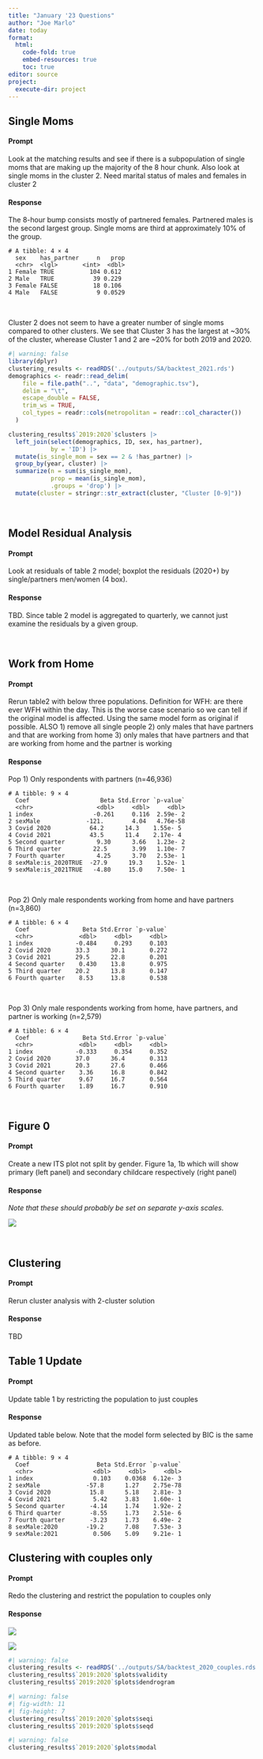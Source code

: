 ```yaml
---
title: "January '23 Questions"
author: "Joe Marlo"
date: today
format: 
  html:
    code-fold: true
    embed-resources: true
    toc: true
editor: source
project:
  execute-dir: project
---
```


## Single Moms

#### Prompt

Look at the matching results and see if there is a subpopulation of single moms that are making up the majority of the 8 hour chunk. Also look at single moms in the cluster 2. Need marital status of males and females in cluster 2

#### Response

The 8-hour bump consists mostly of partnered females. Partnered males is the second largest group. Single moms are third at approximately 10% of the group.

<!-- Work in analysis/matching.R line 204 -->

    # A tibble: 4 × 4
      sex    has_partner     n   prop
      <chr>  <lgl>       <int>  <dbl>
    1 Female TRUE          104 0.612 
    2 Male   TRUE           39 0.229 
    3 Female FALSE          18 0.106 
    4 Male   FALSE           9 0.0529

<br>

Cluster 2 does not seem to have a greater number of single moms compared to other clusters. We see that Cluster 3 has the largest at \~30% of the cluster, wherease Cluster 1 and 2 are \~20% for both 2019 and 2020.

```r
#| warning: false
library(dplyr)
clustering_results <- readRDS('../outputs/SA/backtest_2021.rds')
demographics <- readr::read_delim(
    file = file.path("..", "data", "demographic.tsv"),
    delim = "\t",
    escape_double = FALSE,
    trim_ws = TRUE,
    col_types = readr::cols(metropolitan = readr::col_character())
  )

clustering_results$`2019:2020`$clusters |> 
  left_join(select(demographics, ID, sex, has_partner),
            by = 'ID') |> 
  mutate(is_single_mom = sex == 2 & !has_partner) |> 
  group_by(year, cluster) |> 
  summarize(n = sum(is_single_mom),
            prop = mean(is_single_mom),
            .groups = 'drop') |> 
  mutate(cluster = stringr::str_extract(cluster, "Cluster [0-9]"))
```

<br>

## Model Residual Analysis

#### Prompt

Look at residuals of table 2 model; boxplot the residuals (2020+) by single/partners men/women (4 box).

#### Response

TBD. Since table 2 model is aggregated to quarterly, we cannot just examine the residuals by a given group.

<br>

## Work from Home

#### Prompt

Rerun table2 with below three populations. Definition for WFH: are there ever WFH within the day. This is the worse case scenario so we can tell if the original model is affected. Using the same model form as original if possible. ALSO 1) remove all single people 2) only males that have partners and that are working from home 3) only males that have partners and that are working from home and the partner is working

#### Response

<!-- Work in analysis/timeseries.R line 87 -->

Pop 1) Only respondents with partners (n=46,936)

    # A tibble: 9 × 4
      Coef                    Beta Std.Error `p-value`
      <chr>                  <dbl>     <dbl>     <dbl>
    1 index                 -0.261     0.116  2.59e- 2
    2 sexMale             -121.        4.04   4.76e-58
    3 Covid 2020           64.2      14.3    1.55e- 5
    4 Covid 2021           43.5      11.4    2.17e- 4
    5 Second quarter         9.30      3.66   1.23e- 2
    6 Third quarter         22.5       3.99   1.10e- 7
    7 Fourth quarter         4.25      3.70   2.53e- 1
    8 sexMale:is_2020TRUE  -27.9      19.3    1.52e- 1
    9 sexMale:is_2021TRUE   -4.80     15.0    7.50e- 1

<br>

Pop 2) Only male respondents working from home and have partners (n=3,860)

    # A tibble: 6 × 4
      Coef               Beta Std.Error `p-value`
      <chr>             <dbl>     <dbl>     <dbl>
    1 index            -0.484     0.293     0.103
    2 Covid 2020       33.3      30.1       0.272
    3 Covid 2021       29.5      22.8       0.201
    4 Second quarter    0.430    13.8       0.975
    5 Third quarter    20.2      13.8       0.147
    6 Fourth quarter    8.53     13.8       0.538

<br>

Pop 3) Only male respondents working from home, have partners, and partner is working (n=2,579)

    # A tibble: 6 × 4
      Coef               Beta Std.Error `p-value`
      <chr>             <dbl>     <dbl>     <dbl>
    1 index            -0.333     0.354     0.352
    2 Covid 2020       37.0      36.4       0.313
    3 Covid 2021       20.3      27.6       0.466
    4 Second quarter    3.36     16.8       0.842
    5 Third quarter     9.67     16.7       0.564
    6 Fourth quarter    1.89     16.7       0.910

<br>

## Figure 0

#### Prompt

Create a new ITS plot not split by gender. Figure 1a, 1b which will show primary (left panel) and secondary childcare respectively (right panel)

#### Response

*Note that these should probably be set on separate y-axis scales.*

<!-- Work in analysis/timeseries.R line 647 -->

![](images/childcare_timeseries.png)

<br>

## Clustering

#### Prompt

Rerun cluster analysis with 2-cluster solution

#### Response

TBD

## Table 1 Update

#### Prompt

Update table 1 by restricting the population to just couples

#### Response

Updated table below. Note that the model form selected by BIC is the same as before.

    # A tibble: 9 × 4
      Coef                   Beta Std.Error `p-value`
      <chr>                 <dbl>     <dbl>     <dbl>
    1 index                 0.103    0.0368  6.12e- 3
    2 sexMale             -57.8      1.27    2.75e-78
    3 Covid 2020           15.8      5.18    2.81e- 3
    4 Covid 2021            5.42     3.83    1.60e- 1
    5 Second quarter       -4.14     1.74    1.92e- 2
    6 Third quarter        -8.55     1.73    2.51e- 6
    7 Fourth quarter       -3.23     1.73    6.49e- 2
    8 sexMale:2020        -19.2      7.08    7.53e- 3
    9 sexMale:2021          0.506    5.09    9.21e- 1

## Clustering with couples only

#### Prompt

Redo the clustering and restrict the population to couples only

#### Response

![](images/seqi_2020_couples.png)

![](images/seqd_2020_couples-01.png)

```r
#| warning: false
clustering_results <- readRDS('../outputs/SA/backtest_2020_couples.rds')
clustering_results$`2019:2020`$plots$validity
clustering_results$`2019:2020`$plots$dendrogram
```

```r
#| warning: false
#| fig-width: 11
#| fig-height: 7
clustering_results$`2019:2020`$plots$seqi
clustering_results$`2019:2020`$plots$seqd
```

```r
#| warning: false
clustering_results$`2019:2020`$plots$modal
```
